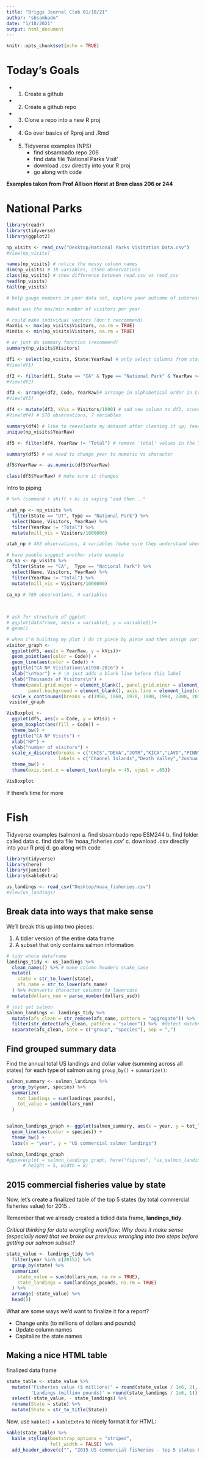 ```yaml
---
title: "Briggs Journal Club 01/18/21"
author: "sbsambado"
date: "1/18/2021"
output: html_document
---
```


```r
knitr::opts_chunk$set(echo = TRUE)
```


# Today's Goals

+ 1. Create a github
+ 2. Create a github repo
+ 3. Clone a repo into a new R proj
+ 4. Go over basics of Rproj and .Rmd
+ 5. Tidyverse examples (NPS)
      +  find sbsambado repo 206
      +  find data file 'National Parks Visit'
      +  download .csv directly into your R proj
      +  go along with code
  
**Examples taken from Prof Allison Horst at Bren class 206 or 244**

# National Parks

```r
library(readr)
library(tidyverse)
library(ggplot2)

np_visits <- read_csv("Desktop/National Parks Visitation Data.csv")
#View(np_visits)
```


```r

names(np_visits) # notice the messy column names 
dim(np_visits) # 18 variables, 21560 observations
class(np_visits) # show difference between read.csv vs read_csv
head(np_visits)
tail(np_visits)

# help gauge numbers in your data set, explore your outcome of interest

#what was the max/min number of visitors per year

# could make individual vectors (don't reccommend)
MaxVis <- max(np_visits$Visitors, na.rm = TRUE)
MinVis <- min(np_visits$Visitors, na.rm = TRUE)

# or just do summary function (recommend)
summary(np_visits$Visitors)

```

```r

df1 <- select(np_visits, State:YearRaw) # only select columns from state through yearraw, store as new data frame df1
#View(df1)

df2 <- filter(df1, State == "CA" & Type == "National Park" & YearRaw >= 1950) # filter to retain rows that are CA and NP
#View(df2)

df3 <- arrange(df2, Code, YearRaw)# arrange in alphabetical order in Code, THEN by ascending value in Year Raw
#View(df3)

df4 <- mutate(df3, kVis = Visitors/1000) # add new column to df3, ocnverts to units of 1000s of visitors
#View(df4) # 578 observations, 7 variables

summary(df4) # like to reevaluate my dataset after cleaning it up; YearRaw = character?
unique(np_visits$YearRaw)

df5 <- filter(df4, YearRaw != "Total") # remove 'total' values in the YearRaw column (!= does NOT match)

summary(df5) # we need to change year to numeric vs character

df5$YearRaw <- as.numeric(df5$YearRaw)

class(df5$YearRaw) # make sure it changes
```

Intro to piping
```r

# %>% (command + shift + m) is saying "and then..."

utah_np <- np_visits %>% 
  filter(State == "UT", Type == "National Park") %>% 
  select(Name, Visitors, YearRaw) %>% 
  filter(YearRaw != "Total") %>% 
  mutate(mill_vis = Visitors/1000000)

utah_np # 403 observations, 4 variables (make sure they understand where the 4th column came in since we selected for only 3 variables)

# have people suggest another state example
ca_np <- np_visits %>% 
  filter(State == "CA",  Type == "National Park") %>% 
  select(Name, Visitors, YearRaw) %>% 
  filter(YearRaw != "Total") %>% 
  mutate(mill_vis = Visitors/1000000)

ca_np # 789 observations, 4 variables
  
  
```


```r

# ask for structure of ggplot
# ggplot(dataframe, aes(x = variable1, y = variable2))+
# geom()

# when i'm building my plot i do it piece by piece and then assign variable name
visitor_graph <- 
  ggplot(df5, aes(x = YearRaw, y = kVis))+
  geom_point(aes(color = Code)) +
  geom_line(aes(color = Code)) +
  ggtitle("CA NP Visitations\n1950-2016") +
  xlab("\nYear") + # \n just adds a blank line before this label
  ylab("Thousands of Visitors\n") +
  theme(panel.grid.major = element_blank(), panel.grid.minor = element_blank(),
        panel.background = element_blank(), axis.line = element_line(color = "black")) +
  scale_x_continuous(breaks = c(1950, 1960, 1970, 1980, 1990, 2000, 2010, 2020))
 visitor_graph 

VisBoxplot <- 
  ggplot(df5, aes(x = Code, y = kVis)) +
  geom_boxplot(aes(fill = Code)) +
  theme_bw() +
  ggtitle("CA NP Visits") +
  xlab("NP") +
  ylab("number of visitors") +
  scale_x_discrete(breaks = c("CHIS","DEVA","JOTR","KICA","LAVO","PINN","REDW","SEQU","YOSE"), 
                   labels = c("Channel Islands","Death Valley","Joshua Tree","Kings Canyon","Lassen Volcanic","Pinnacles","Redwoods","Sequoia","Yosemite")) +
  theme_bw() +
  theme(axis.text.x = element_text(angle = 45, vjust = .65))

VisBoxplot 
```

If there's time for more

# Fish

Tidyverse examples (salmon)
  a. find sbsambado repo ESM244
  b. find folder called data
  c. find data file 'noaa_fisheries.csv'
  c. download .csv directly into your R proj
  d. go along with code
  
```r

library(tidyverse)
library(here)
library(janitor)
library(kableExtra)

us_landings <- read_csv("Desktop/noaa_fisheries.csv")
#View(us_landings)

```

## Break data into ways that make sense
We'll break this up into two pieces:

1. A tidier version of the entire data frame
2. A subset that only contains salmon information
```r

# tidy whole dataframe
landings_tidy <- us_landings %>% 
  clean_names() %>% # make column headers snake_case
  mutate(
    state = str_to_lower(state),
    afs_name = str_to_lower(afs_name)
  ) %>% #converts character columns to lowercase
  mutate(dollars_num = parse_number(dollars_usd))

# just get salmon
salmon_landings <- landings_tidy %>% 
  mutate(afs_clean = str_remove(afs_name, pattern = "aggregate")) %>% 
  filter(str_detect(afs_clean, pattern = "salmon")) %>%  #detect matches for crab
  separate(afs_clean, into = c("group", "species"), sep = ",")

```


## Find grouped summary data

Find the annual total US landings and dollar value (summing across all states) for each type of salmon using `group_by()` + `summarize()`:
```r
salmon_summary <- salmon_landings %>% 
  group_by(year, species) %>% 
  summarize(
    tot_landings = sum(landings_pounds),
    tot_value = sum(dollars_num)
  )


salmon_landings_graph <- ggplot(salmon_summary, aes(x = year, y = tot_landings, group = species)) +
  geom_line(aes(color = species)) +
  theme_bw() +
  labs(x = "year", y = "US commercial salmon landings")

salmon_landings_graph
#ggsave(plot = salmon_landings_graph, here("figures", "us_salmon_landings.png"),
      # height = 5, width = 8)
```


## 2015 commercial fisheries value by state

Now, let's create a finalized table of the top 5 states (by total commercial fisheries value) for 2015 .

Remember that we already created a tidied data frame, **landings_tidy**. 

*Critical thinking for data wrangling workflow: Why does it make sense (especially now) that we broke our previous wrangling into two steps before getting our salmon subset?* 

```r
state_value <- landings_tidy %>% 
  filter(year %in% c(2015)) %>% 
  group_by(state) %>% 
  summarize(
    state_value = sum(dollars_num, na.rm = TRUE),
    state_landings = sum(landings_pounds, na.rm = TRUE)
  ) %>% 
  arrange(-state_value) %>% 
  head(5)
```

What are some ways we'd want to finalize it for a report?

- Change units (to millions of dollars and pounds)
- Update column names
- Capitalize the state names

## Making a nice HTML table

finalized data frame
```r
state_table <- state_value %>% 
  mutate('Fisheries value ($ millions)' = round(state_value / 1e6, 2),
         'Landings (million pounds)' = round(state_landings / 1e6, 1)) %>% 
  select(-state_value, - state_landings) %>% 
  rename(State = state) %>% 
  mutate(State = str_to_title(State))
```

Now, use `kable()` + `kableExtra` to nicely format it for HTML:

```r
kable(state_table) %>% 
  kable_styling(bootstrap_options = "striped",
                full_width = FALSE) %>% 
  add_header_above(c("", "2015 US commercial fisheries - top 5 states by value" = 2))
```